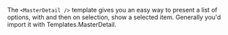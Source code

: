The `<MasterDetail />` template gives you an easy way to present a list of options,
with and then on selection, show a selected item. Generally you'd import it with Templates.MasterDetail.
